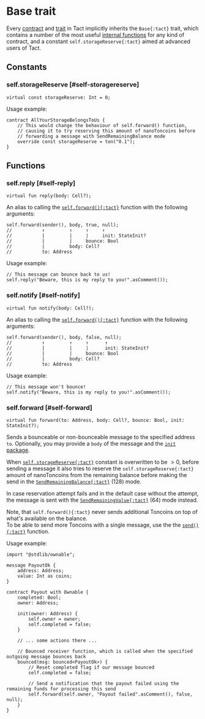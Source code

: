 # Base trait


Every [contract](/book/contracts) and [trait](/book/types#traits) in Tact implicitly inherits the `Base{:tact}` trait, which contains a number of the most useful [internal functions](/book/contracts#internal-functions) for any kind of contract, and a constant `self.storageReserve{:tact}` aimed at advanced users of Tact.

## Constants

### self.storageReserve [#self-storagereserve]

```tact
virtual const storageReserve: Int = 0;
```

Usage example:

```tact
contract AllYourStorageBelongsToUs {
    // This would change the behaviour of self.forward() function,
    // causing it to try reserving this amount of nanoToncoins before
    // forwarding a message with SendRemainingBalance mode
    override const storageReserve = ton("0.1");
}
```

## Functions

### self.reply [#self-reply]

```tact
virtual fun reply(body: Cell?);
```

An alias to calling the [`self.forward(){:tact}`](#self-forward) function with the following arguments:

```tact
self.forward(sender(), body, true, null);
//           ↑         ↑     ↑     ↑
//           |         |     |     init: StateInit?
//           |         |     bounce: Bool
//           |         body: Cell?
//           to: Address
```

Usage example:

```tact
// This message can bounce back to us!
self.reply("Beware, this is my reply to you!".asComment());
```

### self.notify [#self-notify]

```tact
virtual fun notify(body: Cell?);
```

An alias to calling the [`self.forward(){:tact}`](#self-forward) function with the following arguments:

```tact
self.forward(sender(), body, false, null);
//           ↑         ↑     ↑      ↑
//           |         |     |      init: StateInit?
//           |         |     bounce: Bool
//           |         body: Cell?
//           to: Address
```

Usage example:

```tact
// This message won't bounce!
self.notify("Beware, this is my reply to you!".asComment());
```

### self.forward [#self-forward]

```tact
virtual fun forward(to: Address, body: Cell?, bounce: Bool, init: StateInit?);
```

Sends a bounceable or non-bounceable message to the specified address `to`. Optionally, you may provide a `body` of the message and the [`init` package](/book/expressions#initof).

When [`self.storageReserve{:tact}`](#self-storagereserve) constant is overwritten to be $> 0$, before sending a message it also tries to reserve the `self.storageReserve{:tact}` amount of nanoToncoins from the remaining balance before making the send in the [`SendRemainingBalance{:tact}`](https://docs.tact-lang.org/book/message-mode#base-modes) ($128$) mode.

In case reservation attempt fails and in the default case without the attempt, the message is sent with the [`SendRemainingValue{:tact}`](https://docs.tact-lang.org/book/message-mode#base-modes) ($64$) mode instead.

<Callout>

  Note, that `self.forward(){:tact}` never sends additional Toncoins on top of what's available on the balance.\
  To be able to send more Toncoins with a single message, use the the [`send(){:tact}`](/ref/core-common#send) function.

</Callout>

Usage example:

```tact
import "@stdlib/ownable";

message PayoutOk {
    address: Address;
    value: Int as coins;
}

contract Payout with Ownable {
    completed: Bool;
    owner: Address;

    init(owner: Address) {
        self.owner = owner;
        self.completed = false;
    }

    // ... some actions there ...

    // Bounced receiver function, which is called when the specified outgoing message bounces back
    bounced(msg: bounced<PayoutOk>) {
        // Reset completed flag if our message bounced
        self.completed = false;

        // Send a notification that the payout failed using the remaining funds for processing this send
        self.forward(self.owner, "Payout failed".asComment(), false, null);
    }
}
```

